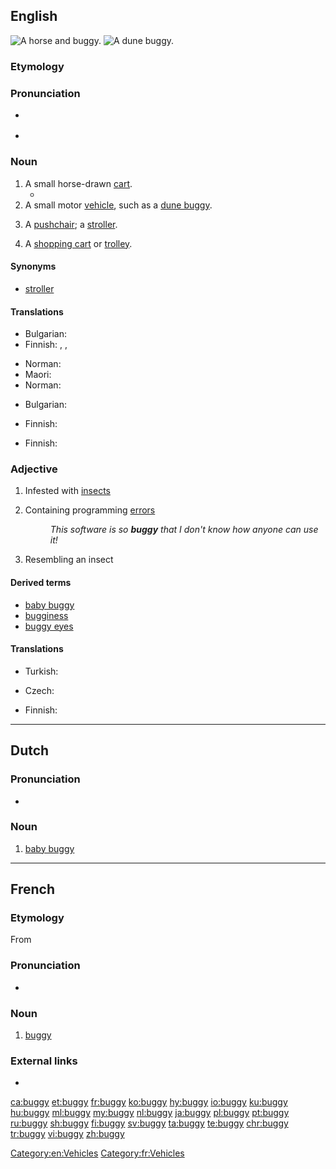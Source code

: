{{also|Buggy}}
==English==
[[Image:Herr's Mill Covered Bridge and Buggy 2600px.jpg|thumb|A horse and buggy.]]
[[Image:Beach buggy 1.jpg|thumb|A dune buggy.]]

===Etymology===
{{rfe|lang=en}}

===Pronunciation===
* {{a|UK}} {{IPA|/bʌ.ɡi/|lang=en}}
* {{rhymes|ʌɡi|lang=en}}

===Noun===
{{en-noun|buggies}}

# A small horse-drawn [[cart]].
#* {{quote-book|year=1898|author={{w|Winston Churchill (novelist)|Winston Churchill}}
|title={{w|The Celebrity}}|chapter=2
|passage=I had occasion […] to make a somewhat long business trip to Chicago, and on my return […] I&nbsp;found Farrar awaiting me in the railway station. He smiled his wonted fraction by way of greeting, […], and finally leading me to his '''buggy''', turned and drove out of town.}}
# A small motor [[vehicle]], such as a [[dune buggy]].
# {{context|UK|lang=en}} A [[pushchair]]; a [[stroller]].
# {{context|Canada|southern US|lang=en}} A [[shopping cart]] or [[trolley]].

====Synonyms====
* {{sense|pushchair}} [[stroller]]

====Translations====
{{trans-top|A small horse-drawn cart}}
* Bulgarian: {{t|bg|кабриолет|m}}
* Finnish: {{t+|fi|vaunut}}, {{t+|fi|rattaat}}, {{t+|fi|kärryt}}
{{trans-mid}}
* Norman: {{t|nrf|tchéthiole|f}}
* Maori: {{t|mi|paki}}
* Norman: {{t|nrf|cariole|f}}
{{trans-bottom}}

{{trans-top|A small motor vehicle, such as a dune buggy}}
* Bulgarian: {{t|bg|бъги|n}}
{{trans-mid}}
* Finnish: {{t+|fi|mönkijä}}
{{trans-bottom}}

{{trans-see|pushchair}}

{{trans-top|A shopping cart or trolley}}
* Finnish: {{t+|fi|ostoskärryt}}
{{trans-mid}}
{{trans-bottom}}

===Adjective===
{{en-adj|er}}

# Infested with [[insect]]s
# {{context|computing|lang=en}} Containing programming [[error]]s
#: ''This software is so '''buggy''' that I don't know how anyone can use it!''
# Resembling an insect

====Derived terms====
* [[baby buggy]]
* [[bugginess]]
* [[buggy eyes]]

====Translations====
{{trans-top|infested with insects}}
* Turkish: {{t+|tr|böcekli}}
{{trans-mid}}
{{trans-bottom}}

{{trans-top|containing programming errors}}
* Czech: {{t|cs|chybový|m}}
{{trans-mid}}
* Finnish: {{t|fi|buginen}}
{{trans-bottom}}

[[Category:en:Vehicles]]

----

==Dutch==
{{wikipedia|lang=nl}}

===Pronunciation===
* {{audio|Nl-buggy.ogg|Audio|lang=nl}}

===Noun===
{{nl-noun|m|-'s|buggy'tje}}

# [[baby buggy]]

----

==French==

===Etymology===
From {{etyl|en|fr}}

===Pronunciation===
* {{audio|Fr-Paris--buggy.ogg|Audio (Paris)|lang=fr}}

===Noun===
{{fr-noun|m|buggies|buggys}}

# [[#English|buggy]] {{gloss|small vehicle}}

===External links===
* {{R:TLFi}}

[[Category:fr:Vehicles]]

[[ca:buggy]]
[[et:buggy]]
[[fr:buggy]]
[[ko:buggy]]
[[hy:buggy]]
[[io:buggy]]
[[ku:buggy]]
[[hu:buggy]]
[[ml:buggy]]
[[my:buggy]]
[[nl:buggy]]
[[ja:buggy]]
[[pl:buggy]]
[[pt:buggy]]
[[ru:buggy]]
[[sh:buggy]]
[[fi:buggy]]
[[sv:buggy]]
[[ta:buggy]]
[[te:buggy]]
[[chr:buggy]]
[[tr:buggy]]
[[vi:buggy]]
[[zh:buggy]]